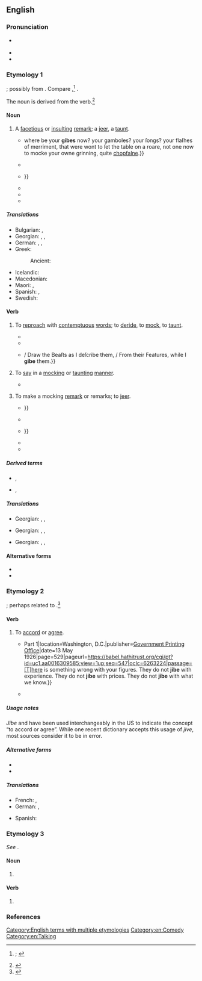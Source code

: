 ==English==
{{was wotd|2019|March|11}}

===Pronunciation===
* {{a|RP|GA}} {{IPA|en|/dʒaɪb/}}
* {{audio|en|en-au-jibe.ogg|Audio (AU)}}
* {{rhymes|en|aɪb}}

===Etymology 1===
{{unknown|en|title=Origin uncertain}}; possibly from {{der|en|fro|giber||to engage in horseplay; to play roughly in sport}}. Compare {{cog|en|jib||usually of a horse: to stop and refuse to go forward}},<ref>{{R:OED Online|entry=gibe, jibe|part of speech=v|id=78140|date=1899|nodot=yes}}; {{R:Lexico|entry=jibe}}</ref> {{cog|non|geipa||to talk nonsense}}.

The noun is derived from the verb.<ref>{{R:OED Online|entry=gibe, jibe|part of speech=''n.{{sup|1}}''|noformat=yes|id=78138|date=1899}}</ref>

====Noun====
{{en-noun}}

# A [[facetious]] or [[insulting#Adjective|insulting]] [[remark#Noun|remark]]; a [[jeer#Noun|jeer]], a [[taunt#Noun|taunt]].
#: {{ux|en|He flung subtle '''jibes''' at her until she couldn’t bear to work with him any longer.}}
#* {{RQ:Shakespeare Hamlet Q1-2|version=Q2|act=V|scene=i|url=https://books.google.com/books?id=jtBcAAAAcAAJ&pg=PP92|passage=Alas poore ''Yoricke'', {{...}} where be your '''gibes''' now? your gamboles? your ſongs? your flaſhes of merriment, that were wont to ſet the table on a roare, not one now to mocke your owne grinning, quite [[chapfallen|chopfalne]].}}
#* {{quote-book|en|author=[Charles Macklin]|authorlink=Charles Macklin|title=King Henry the VII: Or the Popish Impostor. A Tragedy.{{nb...|As It is Acted by His Majesty’s Servants, at the Theatre Royal, in Drury-Lane.}}|location=London|publisher=Printed for R. Francklin,{{nb...|in Covent-Garden}}; [[w:Robert Dodsley|R[obert] Dodsley]],{{nb...|in Pall-Mall}}; and J. Brotherton,{{nb...|in Cornhill.}}|year=1746|section=Act II, scene i|page=24|pageurl=https://books.google.com/books?id=WIkrH_w7g9YC&pg=PA20|oclc=731531014|passage=Come, come, we / All are Friends, nor have we Time for '''Jibe''', / Or Anger now, but 'gainſt our common Foes, / The ''French'' and ''Scot''; there let your Pray'rs, and Jeſts, / And Blows, be levell’d.}}
#* {{RQ:Christina Rossetti Goblin Market|title=Goblin Market|pages=24–25|pageref=25|passage=She ran and ran / As if she feared some goblin man / Dogged her with '''gibe''' or curse / Or something worse: {{...}}}}
#* {{RQ:Du Bois Souls of Black Folk|chapter=Of Alexander Crummell|page=226|passage=He bent to all the '''gibes''' and prejudices, to all hatred and discrimination, with that rare courtesy which is the armor of pure souls.}}
#* {{RQ:Fitzgerald This Side of Paradise|chapter=Amory, Son of Beatrice|page=26|passage=He had written two novels: one of them violently anti-Catholic, just before his conversion, and five years later another, in which he had attempted to turn all his clever '''jibes''' against Catholics into even cleverer innuendoes against Episcopalians.}}
#* {{quote-journal|en|author=Jeff Greenfield|authorlink=Jeff Greenfield|title=Ragged but Funny|journal=[[w:New York (magazine)|New York]]|location=New York, N.Y.|publisher=New York Magazine Company|date=27 October 1975|volume=8|issue=43|page=65|pageurl=https://books.google.com/books?id=ZugCAAAAMBAJ&pg=PA65|column=3|issn=0028-7369|oclc=1002002954|passage=[[w:George Carlin|[George] Carlin]]'s opening-night monologue included some blunt '''gibes''' at organized religion which would almost certainly have been cut out of any other network show.}}

=====Translations=====
{{trans-top|facetious or insulting remark}}
* Bulgarian: {{t+|bg|подигравка|f}}, {{t+|bg|насмешка|f}}
* Georgian: {{t|ka|დაცინვა}}, {{t|ka|გამასხარავება}}, {{t|ka|აბუჩად აგდება}}
* German: {{t+|de|Spöttelei|f}}, {{t|de|spöttische Bemerkung|f}}, {{t+|de|Stichelei|f}}
* Greek:
*: Ancient: {{t|grc|σκῶμμα|n}}
{{trans-mid}}
* Icelandic: {{t+|is|hnjóðsyrði|n}}
* Macedonian: {{t|mk|потсмев|m}}
* Maori: {{t|mi|tīkai}}, {{t|mi|takao}}
* Spanish: {{t+|es|cuchufleta}}, {{t+|es|puya}}
* Swedish: {{t+|sv|gliring|c}}
{{trans-bottom}}

====Verb====
{{en-verb}}

# {{lb|en|transitive}} To [[reproach#Verb|reproach]] with [[contemptuous]] [[word#Noun|words]]; to [[deride]], to [[mock#Verb|mock]], to [[taunt#Verb|taunt]].
#: {{synonyms|en|flout}}
#* {{RQ:Shakespeare Antony|act=II|scene=ii|page=346|column=1|passage=[Y]ou / Did pocket vp my Letters: and with taunts / Did '''gibe''' my [[missive|Miſive]] out of audience.}}
#* {{quote-book|en|author=John Arbuthnot|authorlink=John Arbuthnot|title=A Farther Continuation of the History of the Crown-Inn: Part III. Containing the Present State of the Inn, and Other Particulars|url=https://quod.lib.umich.edu/e/ecco/004788043.0001.000/1:2?rgn=div1;view=fulltext|archiveurl=https://web.archive.org/web/20190310160052/https://quod.lib.umich.edu/e/ecco/004788043.0001.000/1:2?rgn=div1;view=fulltext|archivedate=10 March 2019|edition=2nd|location=London|publisher=Printed for J. Moor,{{nb...|and sold by the booksellers of London and Westminster}}|year=1714|page=15|pageurl=https://quod.lib.umich.edu/e/ecco/004788043.0001.000/14:2|oclc=1051632876|passage=We could hardly speak before for fear of our ''Taskmasters''; but we dare now Nose those Villains that used to '''gibe''' us.}}
#* {{quote-book|en|author=[Jonathan] Swift|authorlink=Jonathan Swift|chapter=A Character, Panegyrick, and Description of the Legion Club|title=Miscellanies|edition=5th|location=London|publisher=Printed for T. Woodward, C. Davis, C. Bathurst, and [[w:William Bowyer (printer)|W[illiam] Bowyer]]|year=a. 1746|year_published=1751|volume=X|pages=227–228|pageurl=https://archive.org/details/bub_gb_3AqNfLm-9sgC/page/n231/mode/1up|oclc=669329865|passage=How I want thee, hum'rous ''[[w:William Hogarth|Hogarth]]''! / Thou, I hear, a pleaſant Rogue art; / {{...}} / Draw the Beaſts as I deſcribe them, / From their Features, while I '''gibe''' them.}}
# {{lb|en|transitive}} To [[say#Verb|say]] in a [[mocking#Adjective|mocking]] or [[taunting#Adjective|taunting]] [[manner]].
#* {{RQ:Mitchell Gone with the Wind|chapter=VI|page=121|passage=Scarlett felt her heart begin its mad racing again and she clutched her hand against it unconsciously, as if she would squeeze it into submission. "Eavesdroppers often hear highly instructive things," '''jibed''' a memory.}}
# {{lb|en|intransitive}} To make a mocking [[remark#Noun|remark]] or remarks; to [[jeer#Verb|jeer]].
#* {{RQ:Shakespeare Love's Labour's Lost Q1|act=V|scene=ii|url=https://books.google.com/books?id=uyDPAAAAMAAJ&pg=PT85|passage=Why thats the way to choake a '''gibing''' ſpirrit, / Whoſe influence is begot of that looſe grace, / Which ſhallow laughing hearers giue to fooles, {{...}}}}
#* {{RQ:Defoe Moll Flanders|page=6|passage=This ſet the old Gentlewoman a Laughing at me, as you may be ſure it would: Well, Madam, Forſooth, ſays ſhe, '''''Gibing''' at me'', you would be a Gentlewoman, and how will you come to be a Gentlewoman? What will you do it by your Fingers Ends?}}
#* {{quote-book|en|author=Jonathan Swift|authorlink=Jonathan Swift|chapter=To Betty the Grizete|title=The Poetical Works of Jonathan Swift, D.D.{{nb...|[...] To which is Prefixed the Life of the Author.}}|location=Edinburgh|publisher=Printed by Mundell and Son,{{nb...|Royal Bank Close.}}|year=1730|year_published=1794|oclc=1017284191|newversion=republished in|editor2=[[w:Robert Anderson (editor and biographer)|Robert Anderson]]|title2=The Works of the British Poets.{{nb...|With Prefaces, Biographical and Critical}}|location2=London|publisher2=Printed for John & Arthur Arch; and for Bell & Bradfute, and J. Mundell & Co. Edinburgh|year2=1795|volume2=IX|page2=128|pageurl2=https://books.google.com/books?id=D-ESAAAAIAAJ&pg=PA128|column2=2|oclc2=221535929|passage=Thus with talents well endu'd / To be ſcurrilous and rude; / When you pertly raiſe your ſnout, / Fleer and '''gibe''', and laugh and flout; {{...}}}}
#* {{quote-book|en|author=Radclyffe Hall|authorlink=Radclyffe Hall|chapter=27|title={{w|The Well of Loneliness}}|location=London|publisher={{w|Jonathan Cape}}|year=1928|oclc=5359892|location2=Ware, Hertfordshire|publisher2={{w|Wordsworth Editions}}|year2=2005|section2=book 2, section I|page2=182|pageurl2=https://books.google.com/books?id=PK7CwJGk8eoC&pg=PA182|isbn2=978-1-84022-455-9|passage=But now her mother was speaking again: 'And this&nbsp;– read this and tell me if you wrote it, or if that man's lying.' And Stephen must read her own misery '''jibing''' at her from those pages in Ralph Crossby's stiff and clerical handwriting.}}
#* {{quote-book|en|author=James Hilton|authorlink=James Hilton|chapter=Paris III|title=Time and Time Again|series=[[w:Grove Atlantic|An Atlantic Monthly Press Book]]|location=Boston, Mass.|publisher={{w|Little, Brown and Company}}|year=1953|page=216|pageurl=https://archive.org/details/timetimeagain00hilt/page/216/mode/1up|oclc=365031|passage="What's the matter with you?" the woman '''jibed'''. She called after him as he walked away: "Nuts, that's what you are!"}}

=====Derived terms=====
* {{l|en|jiber}}, {{l|en|giber}}
* {{l|en|jibingly}}, {{l|en|gibingly}}

=====Translations=====
{{trans-top|to reproach with contemptuous words}}
{{trans-mid}}
* Georgian: {{t|ka|დაცინვა}}, {{t|ka|გამასხარავება}}, {{t|ka|აბუჩად აგდება}}
{{trans-bottom}}

{{trans-top|to say in a mocking or taunting manner}}
{{trans-mid}}
* Georgian: {{t|ka|დაცინვა}}, {{t|ka|გამასხარავება}}, {{t|ka|აბუჩად აგდება}}
{{trans-bottom}}

{{trans-top|to make a mocking remark or remarks}}
{{trans-mid}}
* Georgian: {{t|ka|დაცინვა}}, {{t|ka|გამასხარავება}}, {{t|ka|აბუჩად აგდება}}
{{trans-bottom}}

====Alternative forms====
* {{l|en|gibe}}
* {{l|en|gybe}}

===Etymology 2===
{{unknown|en|title=Origin unknown}}; perhaps related to {{m|en|chime||to cause to sound in harmony}}.<ref>{{R:OED Online|part of speech=v|id=101266|date=1901}}</ref>

====Verb====
{{en-verb}}

# {{lb|en|intransitive|Canada|US|informal}} To [[accord#Verb|accord]] or [[agree]].
#: {{ux|en|That explanation doesn’t '''jibe''' with the facts.}}
#* {{quote-book|en|author=Henry H. Glassie, witness|chapter=Statement of Henry H. Glassie, Member of United States Tariff Commission|title=Investigation of the [[w:United States International Trade Commission|Tariff Commission]]: Hearings before the Select Committee on Investigation of the Tariff Commission, {{w|United States Senate}}, Sixty-ninth [[w:United States Congress|Congress]], First Session {{...|Pursuant to S. Res. 162 Authorizing and Directing an Investigation of the Manner in which the Flexible Provisions of the Tariff Act of 1922 has been or is being Administered}} Part 1{{nb...|March 23 and 24, 1926: Printed for the Use of the Select Committee on Investigation of the Tariff Commission}}|location=Washington, D.C.|publisher=[[w:United States Government Publishing Office|Government Printing Office]]|date=13 May 1926|page=529|pageurl=https://babel.hathitrust.org/cgi/pt?id=uc1.aa0016309585;view=1up;seq=547|oclc=6263224|passage=[T]here is something wrong with your figures. They do not '''jibe''' with experience. They do not '''jibe''' with prices. They do not '''jibe''' with what we know.}}
#* {{quote-book|en|title={{w|Metaphors We Live By}}|author={{w|George Lakoff}}|author2={{w|Mark Johnson (philosopher)|Mark Johnson}}|year=1980|chapter=27|passage=This did not '''jibe''' with the objectivist view that metaphor is of only peripheral interest in an account of meaning and truth and that it plays at best a marginal role in understanding.}}

=====Usage notes=====
''Jibe'' and {{m|en|jive}} have been used interchangeably in the US to indicate the concept “to accord or agree”. While one recent dictionary accepts this usage of ''jive'', most sources consider it to be in error.

=====Alternative forms=====
* {{l|en|gibe}}
* {{l|en|gybe}}

=====Translations=====
{{trans-top|to accord or agree}}
* French: {{t+|fr|s'accorder}}, {{t+|fr|se mettre d'accord}}
* German: {{t+|de|übereinstimmen}}, {{t+|de|zusammenpassen}}
{{trans-mid}}
* Spanish: {{t+|es|concordar}}
{{trans-bottom}}

===Etymology 3===
''See'' {{m|en|gybe}}.

====Noun====
{{en-noun}}

# {{lb|en|nautical|now|chiefly|US}} {{alternative spelling of|en|gybe}}

====Verb====
{{en-verb}}

# {{lb|en|nautical|now|chiefly|US}} {{alternative spelling of|en|gybe}}

===References===
<references />

[[Category:English terms with multiple etymologies]]
[[Category:en:Comedy]]
[[Category:en:Talking]]